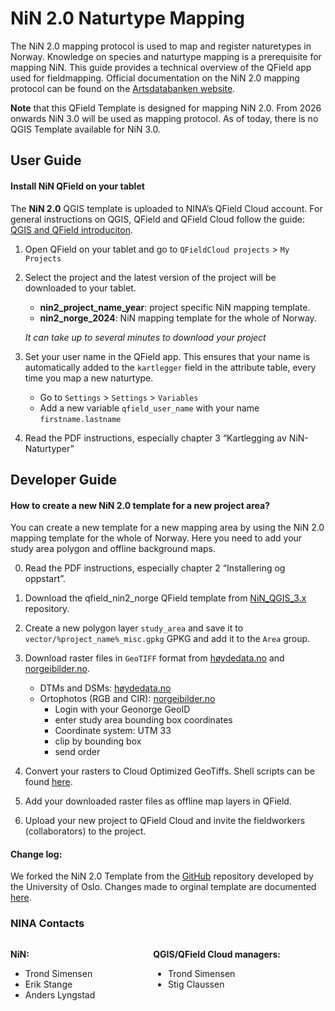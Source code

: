 # NiN 2.0 Naturtype Mapping {#sec-nin}

The NiN 2.0 mapping protocol is used to map and register naturetypes in Norway. Knowledge on species and naturtype mapping is a prerequisite for mapping NiN. This guide provides a technical overview of the QField app used for fieldmapping. Official documentation on the NiN 2.0 mapping protocol can be found on the [Artsdatabanken website](https://www.artsdatabanken.no/Pages/266884/Veiledere_for_terrestrisk_kartlegging).

:::{.note}
**Note** that this QField Template is designed for mapping NiN 2.0. From 2026 onwards NiN 3.0 will be used as mapping protocol. As of today, there is no QGIS Template available for NiN 3.0. 
:::

## User Guide

#### Install NiN QField on your tablet

The **NiN 2.0** QGIS template is uploaded to NINA's QField Cloud account. For general instructions on QGIS, QField and QField Cloud follow the guide: [QGIS and QField introduciton](/qgis/qfield-intro.qmd).

1. Open QField on your tablet and go to `QFieldCloud projects` > `My Projects` 
2. Select the project and the latest version of the project will be downloaded to your tablet.
    - **nin2_project_name_year**: project specific NiN mapping template.
    - **nin2_norge_2024**: NiN mapping template for the whole of Norway.

    *It can take up to several minutes to download your project*

3. Set your user name in the QField app. This ensures that your name is automatically added to the `kartlegger` field in the attribute table, every time you map a new naturtype.
    - Go to `Settings` > `Settings` > `Variables` 
    - Add a new variable `qfield_user_name` with your name `firstname.lastname`

4. Read the PDF instructions, especially chapter 3 "Kartlegging av NiN-Naturtyper"

## Developer Guide

#### How to create a new NiN 2.0 template for a new project area? 

You can create a new template for a new mapping area by using the NiN 2.0 mapping template for the whole of Norway. Here you need to add your study area polygon and offline background maps. 

0. Read the PDF instructions, especially chapter 2 "Installering og oppstart".

1. Download the qfield_nin2_norge QField template from [NiN_QGIS_3.x](https://github.com/NINAnor/NiN_QGIS_3.x) repository.

2. Create a new polygon layer `study_area` and save it to `vector/%project_name%_misc.gpkg` GPKG and add it to the `Area` group. 

3. Download raster files in `GeoTIFF` format from [høydedata.no](https://hoydedata.no/) and [norgeibilder.no](https://www.norgeibilder.no/). 
    - DTMs and DSMs: [høydedata.no](https://hoydedata.no/)
    - Ortophotos (RGB and CIR): [norgeibilder.no](https://www.norgeibilder.no/)
        - Login with your Geonorge GeoID
        - enter study area bounding box coordinates 
        - Coordinate system: UTM 33
        - clip by bounding box 
        - send order

4. Convert your rasters to Cloud Optimized GeoTiffs. Shell scripts can be found [here](https://github.com/NINAnor/NiN_QGIS_3.x/tree/master/qfield_nin2_norge/scripts).

5. Add your downloaded raster files as offline map layers in QField. 

6. Upload your new project to QField Cloud and invite the fieldworkers (collaborators) to the project. 

#### Change log: 

We forked the NiN 2.0 Template from the [GitHub ](https://github.com/geco-nhm/NiN_QGIS_3.x) repository developed by the University of Oslo. Changes made to orginal template are documented [here](https://github.com/NINAnor/NiN_QGIS_3.x/blob/master/CHANGELOG.md). 

### NINA Contacts

::: {.columns}
::: {.column}
**NiN:**

- Trond Simensen
- Erik Stange
- Anders Lyngstad
:::

::: {.column}
**QGIS/QField Cloud managers:**

- Trond Simensen
- Stig Claussen
:::
:::